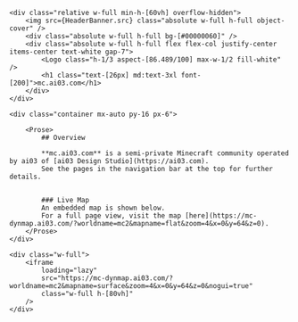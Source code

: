 ---
---


<Layout>


	<div class="relative w-full min-h-[60vh] overflow-hidden">
		<img src={HeaderBanner.src} class="absolute w-full h-full object-cover" />
		<div class="absolute w-full h-full bg-[#00000060]" />
		<div class="absolute w-full h-full flex flex-col justify-center items-center text-white gap-7">
			<Logo class="h-1/3 aspect-[86.489/100] max-w-1/2 fill-white" />
			<h1 class="text-[26px] md:text-3xl font-[200]">mc.ai03.com</h1>
		</div>
	</div>

	<div class="container mx-auto py-16 px-6">

		<Prose>
			## Overview

			**mc.ai03.com** is a semi-private Minecraft community operated by ai03 of [ai03 Design Studio](https://ai03.com).  
			See the pages in the navigation bar at the top for further details.  


			### Live Map
			An embedded map is shown below.  
			For a full page view, visit the map [here](https://mc-dynmap.ai03.com/?worldname=mc2&mapname=flat&zoom=4&x=0&y=64&z=0).
		</Prose>
	</div>

	<div class="w-full">
		<iframe 
			loading="lazy"
			src="https://mc-dynmap.ai03.com/?worldname=mc2&mapname=surface&zoom=4&x=0&y=64&z=0&nogui=true" 
			class="w-full h-[80vh]"
		/>
	</div>

</Layout>
